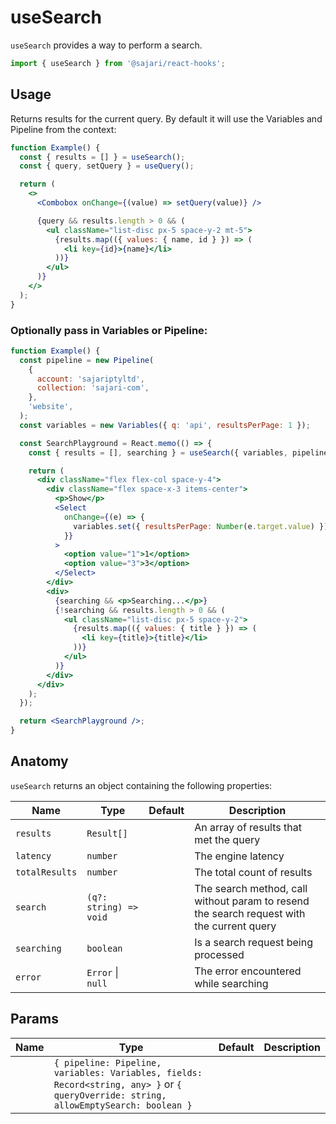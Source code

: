 
<SEO title="useSearch" description="useSearch provides a getter & setter for the current query." />

# useSearch

`useSearch` provides a way to perform a search.

```js
import { useSearch } from '@sajari/react-hooks';
```

## Usage

Returns results for the current query. By default it will use the Variables and Pipeline from the context:

```jsx
function Example() {
  const { results = [] } = useSearch();
  const { query, setQuery } = useQuery();

  return (
    <>
      <Combobox onChange={(value) => setQuery(value)} />

      {query && results.length > 0 && (
        <ul className="list-disc px-5 space-y-2 mt-5">
          {results.map(({ values: { name, id } }) => (
            <li key={id}>{name}</li>
          ))}
        </ul>
      )}
    </>
  );
}
```

### Optionally pass in Variables or Pipeline:

```jsx
function Example() {
  const pipeline = new Pipeline(
    {
      account: 'sajariptyltd',
      collection: 'sajari-com',
    },
    'website',
  );
  const variables = new Variables({ q: 'api', resultsPerPage: 1 });

  const SearchPlayground = React.memo(() => {
    const { results = [], searching } = useSearch({ variables, pipeline });

    return (
      <div className="flex flex-col space-y-4">
        <div className="flex space-x-3 items-center">
          <p>Show</p>
          <Select
            onChange={(e) => {
              variables.set({ resultsPerPage: Number(e.target.value) });
            }}
          >
            <option value="1">1</option>
            <option value="3">3</option>
          </Select>
        </div>
        <div>
          {searching && <p>Searching...</p>}
          {!searching && results.length > 0 && (
            <ul className="list-disc px-5 space-y-2">
              {results.map(({ values: { title } }) => (
                <li key={title}>{title}</li>
              ))}
            </ul>
          )}
        </div>
      </div>
    );
  });

  return <SearchPlayground />;
}
```

## Anatomy

`useSearch` returns an object containing the following properties:

| Name           | Type                   | Default | Description                                                                               |
| -------------- | ---------------------- | ------- | ----------------------------------------------------------------------------------------- |
| `results`      | `Result[]`             |         | An array of results that met the query                                                    |
| `latency`      | `number`               |         | The engine latency                                                                        |
| `totalResults` | `number`               |         | The total count of results                                                                |
| `search`       | `(q?: string) => void` |         | The search method, call without param to resend the search request with the current query |
| `searching`    | `boolean`              |         | Is a search request being processed                                                       |
| `error`        | `Error` \| `null`      |         | The error encountered while searching                                                     |

## Params

| Name | Type                                                                                                                                  | Default | Description |
| ---- | ------------------------------------------------------------------------------------------------------------------------------------- | ------- | ----------- |
|      | `{ pipeline: Pipeline, variables: Variables, fields: Record<string, any> }` or `{ queryOverride: string, allowEmptySearch: boolean }` |         |             |
